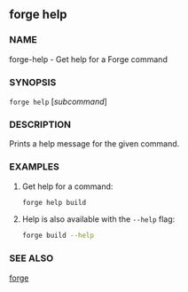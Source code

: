 ## forge help

### NAME

forge-help - Get help for a Forge command

### SYNOPSIS

`forge help` [*subcommand*]

### DESCRIPTION

Prints a help message for the given command.

### EXAMPLES

1. Get help for a command:

   ```sh
   forge help build
   ```

2. Help is also available with the `--help` flag:
   ```sh
   forge build --help
   ```

### SEE ALSO

[forge](/forge/reference/forge.mdx)
